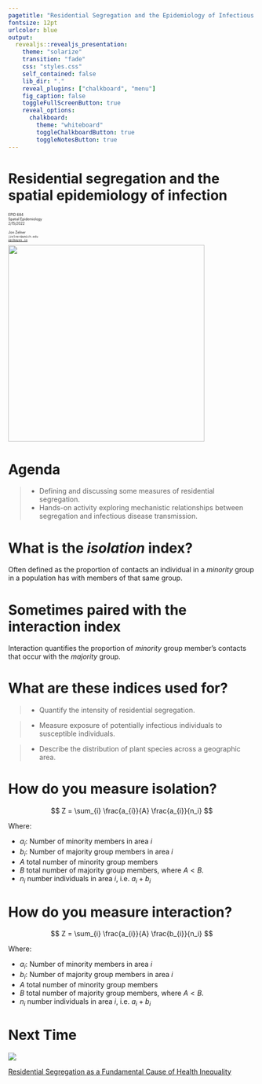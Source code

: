 ```yaml
---
pagetitle: "Residential Segregation and the Epidemiology of Infectious Disease"
fontsize: 12pt
urlcolor: blue
output: 
  revealjs::revealjs_presentation:
    theme: "solarize"
    transition: "fade"
    css: "styles.css"
    self_contained: false
    lib_dir: "."
    reveal_plugins: ["chalkboard", "menu"]
    fig_caption: false
    toggleFullScreenButton: true
    reveal_options: 
      chalkboard:
        theme: "whiteboard"
        toggleChalkboardButton: true
        toggleNotesButton: true
---
```



# <span class="alert">Residential segregation</span> and the spatial epidemiology of infection {#title}

<div class="paddeddiv">
  <p style="font-size:0.5em; text-align: left;">
      EPID 684  
      Spatial Epidemiology  
      2/15/2022 
      <br><br>
      Jon Zelner  
      `jzelner@umich.edu`  
      [`epibayes.io`](https://epibayes.io) 
    </p>
</div>

<div class="itemr" id="footerDiv"><img id="footerImg" src="../images/epid_logo.png" width="400"></div>


# Agenda

>- Defining and discussing some <span class="alert">measures</span> of residential segregation.
>- Hands-on activity exploring <span class="alert">mechanistic</span> relationships between segregation and infectious disease transmission.

# What is the *isolation* index?

Often defined as the proportion of contacts an individual in a *minority* group in a population has with members of that same group.

# Sometimes paired with the <span class="alert">interaction</span> index

Interaction quantifies the proportion of *minority* group member's contacts that occur with the *majority* group.

# What are these indices used for? 

>- Quantify the intensity of residential segregation. 

>- Measure exposure of potentially infectious individuals to susceptible individuals.

>- Describe the distribution of plant species across a geographic area.

# How do you measure isolation?

$$
Z = \sum_{i} \frac{a_{i}}{A} \frac{a_{i}}{n_i}
$$

Where:

- $a_i$: Number of minority  members in area $i$
- $b_i$: Number of majority group members in area $i$
- $A$ total number of minority group members
- $B$ total number of majority group members, where $A < B$.
- $n_i$ number individuals in area $i$, i.e. $a_i + b_i$

# How do you measure interaction?

$$
Z = \sum_{i} \frac{a_{i}}{A} \frac{b_{i}}{n_i}
$$

Where:

- $a_i$: Number of minority  members in area $i$
- $b_i$: Number of majority group members in area $i$
- $A$ total number of minority group members
- $B$ total number of majority group members, where $A < B$.
- $n_i$ number individuals in area $i$, i.e. $a_i + b_i$

# Next Time {.imgslide}

<img src = "../images/chicago_area_segregation.jpeg">

[Residential Segregation as a Fundamental Cause of Health Inequality](https://publish.obsidian.md/epibayes/Courses/EPID684/modules/Module+3/Sessions/3.+Residential+Segregation+and+the+Social+Drivers+of+Clustered+Risk)

<!-- 
<img src="../images/wont_you_be_my_neighbor.jpg" width="100%">

Defining spatial <span class="alert">weights</span> and who is <span class="alert">neighbors</span> with who is key to measuring clustering. -->